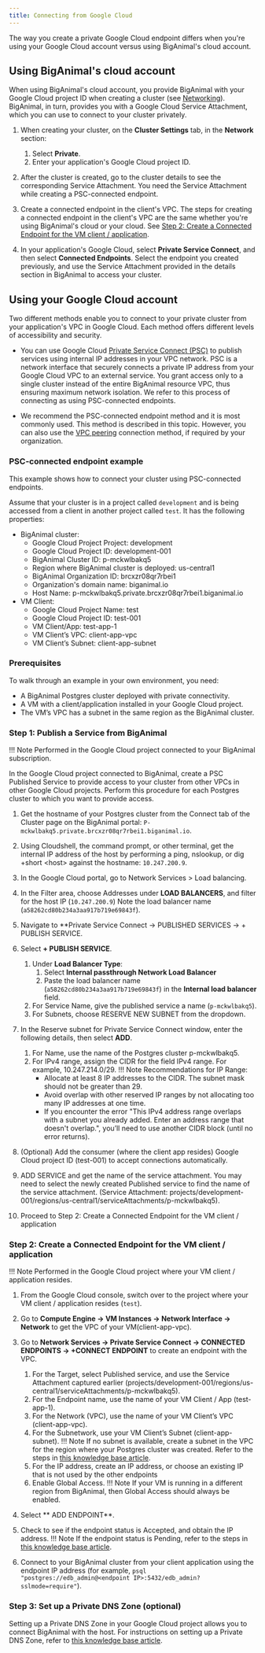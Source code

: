 ```yaml
---
title: Connecting from Google Cloud
---
```


The way you create a private Google Cloud endpoint differs when you're using your Google Cloud account versus using BigAnimal's cloud account.

## Using BigAnimal's cloud account
When using BigAnimal's cloud account, you provide BigAnimal with your Google Cloud project ID when creating a cluster (see [Networking](/biganimal/latest/getting_started/creating_a_cluster/#network-logs--telemetry-section)). BigAnimal, in turn, provides you with a Google Cloud Service Attachment, which you can use to connect to your cluster privately.

1. When creating your cluster, on the **Cluster Settings** tab, in the **Network** section:
   1. Select **Private**.
   1. Enter your application's Google Cloud project ID.

1. After the cluster is created, go to the cluster details to see the corresponding Service Attachment. You need the Service Attachment while creating a PSC-connected endpoint.

1. Create a connected endpoint in the client's VPC. The steps for creating a connected endpoint in the client's VPC are the same whether you're using BigAnimal's cloud or your cloud. See [Step 2: Create a Connected Endpoint for the VM client / application](#step-2-create-a-vpc-endpoint-in-the-clients-vpc).

1. In your application's Google Cloud, select **Private Service Connect**, and then select **Connected Endpoints**. Select the endpoint you created previously, and use the Service Attachment provided in the details section in BigAnimal to access your cluster.

## Using your Google Cloud account

Two different methods enable you to connect to your private cluster from your application's VPC in Google Cloud. Each method offers different levels of accessibility and security. 

- You can use Google Cloud [Private Service Connect (PSC)](https://cloud.google.com/vpc/docs/configure-private-service-connect-producer) to publish services using internal IP addresses in your VPC network. PSC is a network interface that securely connects a private IP address from your Google Cloud VPC to an external service. You grant access only to a single cluster instead of the entire BigAnimal resource VPC, thus ensuring maximum network isolation. We refer to this process of connecting as using PSC-connected endpoints. 

- We recommend the PSC-connected endpoint method and it is most commonly used. This method is described in this topic. However, you can also use the [VPC peering](vpc_peering) connection method, if required by your organization.

### PSC-connected endpoint example
This example shows how to connect your cluster using PSC-connected endpoints. 

Assume that your cluster is in a project called `development` and is being accessed from a client in another project called `test`. It has the following properties:

-  BigAnimal cluster:
   - Google Cloud Project Project: development
   - Google Cloud Project ID: development-001
   - BigAnimal Cluster ID: p-mckwlbakq5
   - Region where BigAnimal cluster is deployed: us-central1
   - BigAnimal Organization ID: brcxzr08qr7rbei1
   - Organization's domain name: biganimal.io
   - Host Name: p-mckwlbakq5.private.brcxzr08qr7rbei1.biganimal.io
- VM Client:
   - Google Cloud Project Name: test
   - Google Cloud Project ID: test-001
   - VM Client/App: test-app-1
   - VM Client’s VPC: client-app-vpc
   - VM Client’s Subnet: client-app-subnet


### Prerequisites

To walk through an example in your own environment, you need:

- A BigAnimal Postgres cluster deployed with private connectivity.
- A VM with a client/application installed in your Google Cloud project.
- The VM’s VPC has a subnet in the same region as the BigAnimal cluster.


### Step 1: Publish a Service from BigAnimal

!!! Note
    Performed in the Google Cloud project connected to your BigAnimal subscription.

In the Google Cloud project connected to BigAnimal, create a PSC Published Service to provide access to your cluster from other VPCs in other Google Cloud projects. Perform this procedure for each Postgres cluster to which you want to provide access.

1. Get the hostname of your Postgres cluster from the Connect tab of the Cluster page on the BigAnimal portal:
`P-mckwlbakq5.private.brcxzr08qr7rbei1.biganimal.io`.

1. Using Cloudshell, the command prompt, or other terminal, get the internal IP address of the host by performing a ping, nslookup, or dig +short &lt;host> against the hostname: 
`10.247.200.9`.

1. In the Google Cloud portal, go to Network Services > Load balancing.

1. In the Filter area, choose Addresses under **LOAD BALANCERS**, and filter for the host IP (`10.247.200.9`) Note the load balancer name (`a58262cd80b234a3aa917b719e69843f`).

1. Navigate to **Private Service Connect -> PUBLISHED SERVICES -> + PUBLISH SERVICE.

1. Select **+ PUBLISH SERVICE**. 
   1. Under **Load Balancer Type**:
      1. Select **Internal passthrough Network Load Balancer**
      1. Paste the load balancer name (`a58262cd80b234a3aa917b719e69843f`) in the **Internal load balancer** field.
   1. For Service Name, give the published service a name (`p-mckwlbakq5`).
   1. For Subnets, choose RESERVE NEW SUBNET from the dropdown.

1. In the Reserve subnet for Private Service Connect window, enter the following details, then select **ADD**.
   1. For Name, use the name of the Postgres cluster p-mckwlbakq5.
   1. For IPv4 range, assign the CIDR for the field IPv4 range. For example, 10.247.214.0/29.
   !!! Note Recommendations for IP Range:
       - Allocate at least 8 IP addresses to the CIDR.  The subnet mask should not be greater than 29.
       - Avoid overlap with other reserved IP ranges by not allocating too many IP addresses at one time.
       - If you encounter the error "This IPv4 address range overlaps with a subnet you already added. Enter an address range that doesn't overlap.", you’ll need to use another CIDR block (until no error returns).

1. (Optional) Add the consumer (where the client app resides) Google Cloud project ID (test-001) to accept connections automatically.

1. ADD SERVICE and get the name of the service attachment.  You may need to select the newly created Published service to find the name of the service attachment. (Service Attachment: projects/development-001/regions/us-central1/serviceAttachments/p-mckwlbakq5).

1. Proceed to Step 2: Create a Connected Endpoint for the VM client / application

### Step 2: Create a Connected Endpoint for the VM client / application

!!! Note
    Performed in the Google Cloud project where your VM client / application resides.

1. From the Google Cloud console, switch over to the project where your VM client / application resides (`test`).

1.  Go to **Compute Engine -> VM Instances -> Network Interface -> Network** to get the VPC of your VM(client-app-vpc).

1. Go to **Network Services -> Private Service Connect -> CONNECTED ENDPOINTS -> +CONNECT ENDPOINT** to create an endpoint with the VPC. 
   1. For the Target, select Published service, and use the Service Attachment captured earlier (projects/development-001/regions/us-central1/serviceAttachments/p-mckwlbakq5).
   1. For the Endpoint name, use the name of your VM Client / App (test-app-1).
   1. For the Network (VPC), use the name of your VM Client’s VPC (client-app-vpc).
   1. For the Subnetwork, use your VM Client’s Subnet (client-app-subnet).
      !!! Note
          If no subnet is available, create a subnet in the VPC for the region where your Postgres cluster was created. Refer to the steps in [this knowledge base article](https://support.biganimal.com/hc/en-us/articles/20383247227801-GCP-Connect-to-BigAnimal-private-cluster-using-GCP-Private-Service-Connect#h_01H4NMNNSFQXNTX78W08Q3G39K).
    1. For the IP address, create an IP address, or choose an existing IP that is not used by the other endpoints
    1. Enable Global Access.
       !!! Note
           If your VM is running in a different region from BigAnimal, then Global Access should always be enabled.
1. Select ** ADD ENDPOINT**.

1. Check to see if the endpoint status is Accepted, and obtain the IP address. 
   !!! Note
       If the endpoint status is Pending, refer to the steps in [this knowledge base article](https://support.biganimal.com/hc/en-us/articles/20383247227801-GCP-Connect-to-BigAnimal-private-cluster-using-GCP-Private-Service-Connect#h_01H4NMPGXCSC9V30WNESV52FAV). 

1. Connect to your BigAnimal cluster from your client application using the endpoint IP address (for example, `psql "postgres://edb_admin@<endpoint IP>:5432/edb_admin?sslmode=require"`).

### Step 3: Set up a Private DNS Zone (optional)
Setting up a Private DNS Zone in your Google Cloud project allows you to connect BigAnimal with the host.  For instructions on setting up a Private DNS Zone, refer to [this knowledge base article](https://support.biganimal.com/hc/en-us/articles/20383247227801-GCP-Connect-to-BigAnimal-private-cluster-using-GCP-Private-Service-Connect#h_01H4QMHF1DJGKW5ED2BQ6YCT29).

